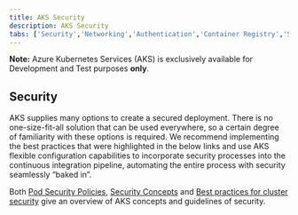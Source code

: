 ```yaml
---
title: AKS Security
description: AKS Security
tabs: ['Security','Networking','Authentication','Container Registry','Storage']
---
```

<InlineNotification kind="warning">

**Note:** Azure Kubernetes Services (AKS) is exclusively available for Development and Test purposes **only**.

</InlineNotification>

## Security

AKS supplies many options to create a secured deployment. There is no one-size-fit-all solution that can be used everywhere, so a certain degree of familiarity with these options is required.
We recommend implementing the best practices that were highlighted in the below links and use AKS flexible configuration capabilities to incorporate security processes into the continuous integration pipeline,
automating the entire process with security seamlessly “baked in”.

Both [Pod Security Policies](https://learn.microsoft.com/en-us/azure/aks/use-pod-security-policies), [Security Concepts](https://learn.microsoft.com/en-us/azure/aks/concepts-security) and [Best practices for cluster security](https://learn.microsoft.com/en-us/azure/aks/operator-best-practices-cluster-security?tabs=azure-cli)
give an overview of AKS concepts and guidelines of security.
